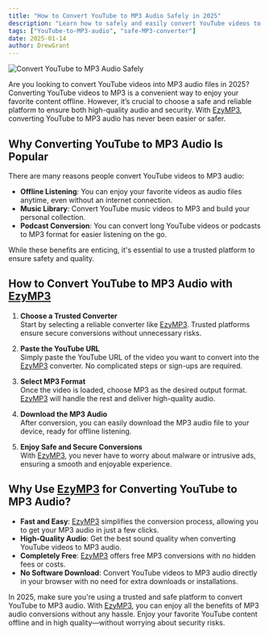 ```yaml
---
title: "How to Convert YouTube to MP3 Audio Safely in 2025"
description: "Learn how to safely and easily convert YouTube videos to MP3 audio. Discover why [EzyMP3](/) is the best YouTube to MP3 audio converter."
tags: ["YouTube-to-MP3-audio", "safe-MP3-converter"]
date: 2025-01-14
author: DrewGrant
---
```


![Convert YouTube to MP3 Audio Safely](/assets/images/blog/illustration-youtube-to-mp3-converter.webp)

Are you looking to convert YouTube videos into MP3 audio files in 2025? Converting YouTube videos to MP3 is a convenient way to enjoy your favorite content offline. However, it’s crucial to choose a safe and reliable platform to ensure both high-quality audio and security. With [EzyMP3](/), converting YouTube to MP3 audio has never been easier or safer.

## Why Converting YouTube to MP3 Audio Is Popular

There are many reasons people convert YouTube videos to MP3 audio:
- **Offline Listening**: You can enjoy your favorite videos as audio files anytime, even without an internet connection.
- **Music Library**: Convert YouTube music videos to MP3 and build your personal collection.
- **Podcast Conversion**: You can convert long YouTube videos or podcasts to MP3 format for easier listening on the go.

While these benefits are enticing, it's essential to use a trusted platform to ensure safety and quality.

## How to Convert YouTube to MP3 Audio with [EzyMP3](/)

1. **Choose a Trusted Converter**  
   Start by selecting a reliable converter like [EzyMP3](/). Trusted platforms ensure secure conversions without unnecessary risks.

2. **Paste the YouTube URL**  
   Simply paste the YouTube URL of the video you want to convert into the [EzyMP3](/) converter. No complicated steps or sign-ups are required.

3. **Select MP3 Format**  
   Once the video is loaded, choose MP3 as the desired output format. [EzyMP3](/) will handle the rest and deliver high-quality audio.

4. **Download the MP3 Audio**  
   After conversion, you can easily download the MP3 audio file to your device, ready for offline listening.

5. **Enjoy Safe and Secure Conversions**  
   With [EzyMP3](/), you never have to worry about malware or intrusive ads, ensuring a smooth and enjoyable experience.

## Why Use [EzyMP3](/) for Converting YouTube to MP3 Audio?

- **Fast and Easy**: [EzyMP3](/) simplifies the conversion process, allowing you to get your MP3 audio in just a few clicks.
- **High-Quality Audio**: Get the best sound quality when converting YouTube videos to MP3 audio.
- **Completely Free**: [EzyMP3](/) offers free MP3 conversions with no hidden fees or costs.
- **No Software Download**: Convert YouTube videos to MP3 audio directly in your browser with no need for extra downloads or installations.

In 2025, make sure you're using a trusted and safe platform to convert YouTube to MP3 audio. With [EzyMP3](/), you can enjoy all the benefits of MP3 audio conversions without any hassle. Enjoy your favorite YouTube content offline and in high quality—without worrying about security risks.